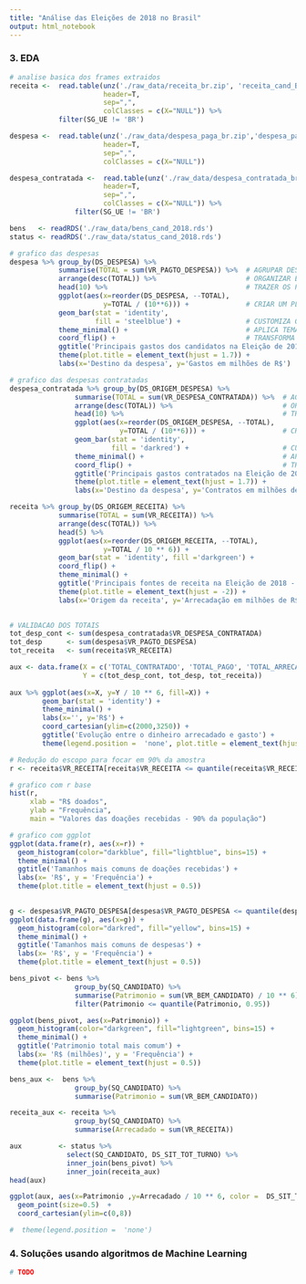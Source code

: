 ```yaml
---
title: "Análise das Eleições de 2018 no Brasil"
output: html_notebook
---
```


### 3. **EDA**

```r
# analise basica dos frames extraidos
receita <-  read.table(unz('./raw_data/receita_br.zip', 'receita_cand_BRASIL_2018.csv'), 
                       header=T, 
                       sep=",", 
                       colClasses = c(X="NULL")) %>% 
            filter(SG_UE != 'BR')

despesa <-  read.table(unz('./raw_data/despesa_paga_br.zip','despesa_pagas_cand_BRASIL_2018.csv'),
                       header=T, 
                       sep=",", 
                       colClasses = c(X="NULL"))

despesa_contratada <-  read.table(unz('./raw_data/despesa_contratada_br.zip','despesa_contratada_cand_BRASIL_2018.csv'),
                       header=T, 
                       sep=",", 
                       colClasses = c(X="NULL")) %>% 
                filter(SG_UE != 'BR')

bens   <- readRDS('./raw_data/bens_cand_2018.rds')
status <- readRDS('./raw_data/status_cand_2018.rds')

```



```r
# grafico das despesas
despesa %>% group_by(DS_DESPESA) %>% 
            summarise(TOTAL = sum(VR_PAGTO_DESPESA)) %>%  # AGRUPAR DESPESAS PELA DESCRICAO E SOMAR TOTAIS 
            arrange(desc(TOTAL)) %>%                      # ORGANIZAR EM ORDEM DECRESCENTE
            head(10) %>%                                  # TRAZER OS PRIMEIROS 10 RESULTADOS
            ggplot(aes(x=reorder(DS_DESPESA, --TOTAL), 
                       y=TOTAL / (10**6))) +              # CRIAR UM PLOT REOGARNIZANDO O EIXO X E DIVIDINDO O Y
            geom_bar(stat = 'identity', 
                     fill = 'steelblue') +                # CUSTOMIZA GRAFICO DE BARRA E COR
            theme_minimal() +                             # APLICA TEMA MINIMO, COM FUNDO BRANCO
            coord_flip() +                                # TRANSFORMA O GRAFICO DE HORIZONTAL PARA VERTIICAL
            ggtitle('Principais gastos dos candidatos na Eleição de 2018 - Top 10') +
            theme(plot.title = element_text(hjust = 1.7)) +
            labs(x='Destino da despesa', y='Gastos em milhões de R$')
```

```r
# grafico das despesas contratadas
despesa_contratada %>% group_by(DS_ORIGEM_DESPESA) %>% 
                summarise(TOTAL = sum(VR_DESPESA_CONTRATADA)) %>%  # AGRUPAR DESPESAS PELA DESCRICAO E SOMAR TOTAIS 
                arrange(desc(TOTAL)) %>%                           # ORGANIZAR EM ORDEM DECRESCENTE
                head(10) %>%                                       # TRAZER OS PRIMEIROS 10 RESULTADOS
                ggplot(aes(x=reorder(DS_ORIGEM_DESPESA, --TOTAL), 
                           y=TOTAL / (10**6))) +                   # CRIAR UM PLOT REOGARNIZANDO O EIXO X E DIVIDINDO O Y
                geom_bar(stat = 'identity', 
                         fill = 'darkred') +                       # CUSTOMIZA GRAFICO DE BARRA E COR
                theme_minimal() +                                  # APLICA TEMA MINIMO, COM FUNDO BRANCO
                coord_flip() +                                     # TRANSFORMA O GRAFICO DE HORIZONTAL PARA VERTIICAL
                ggtitle('Principais gastos contratados na Eleição de 2018 - Top 10') +
                theme(plot.title = element_text(hjust = 1.7)) +
                labs(x='Destino da despesa', y='Contratos em milhões de R$')
```


```r
receita %>% group_by(DS_ORIGEM_RECEITA) %>% 
            summarise(TOTAL = sum(VR_RECEITA)) %>% 
            arrange(desc(TOTAL)) %>% 
            head(5) %>% 
            ggplot(aes(x=reorder(DS_ORIGEM_RECEITA, --TOTAL), 
                       y=TOTAL / 10 ** 6)) +
            geom_bar(stat = 'identity', fill ='darkgreen') +
            coord_flip() +
            theme_minimal() +
            ggtitle('Principais fontes de receita na Eleição de 2018 - Top 5') +
            theme(plot.title = element_text(hjust = -2)) +
            labs(x='Origem da receita', y='Arrecadação em milhões de R$')
  
```

```r
# VALIDACAO DOS TOTAIS
tot_desp_cont <- sum(despesa_contratada$VR_DESPESA_CONTRATADA)
tot_desp      <- sum(despesa$VR_PAGTO_DESPESA) 
tot_receita   <- sum(receita$VR_RECEITA)

aux <- data.frame(X = c('TOTAL_CONTRATADO', 'TOTAL_PAGO', 'TOTAL_ARRECADADO'),
                  Y = c(tot_desp_cont, tot_desp, tot_receita))
                  
aux %>% ggplot(aes(x=X, y=Y / 10 ** 6, fill=X)) +
        geom_bar(stat = 'identity') +
        theme_minimal() +
        labs(x='', y='R$') +
        coord_cartesian(ylim=c(2000,3250)) +
        ggtitle('Evolução entre o dinheiro arrecadado e gasto') +
        theme(legend.position =  'none', plot.title = element_text(hjust = 0.5))

```

```r
# Redução do escopo para focar em 90% da amostra
r <- receita$VR_RECEITA[receita$VR_RECEITA <= quantile(receita$VR_RECEITA, 0.90)]

# grafico com r base
hist(r,
     xlab = "R$ doados",
     ylab = "Frequência",
     main = "Valores das doações recebidas - 90% da população")
```
```r
# grafico com ggplot
ggplot(data.frame(r), aes(x=r)) +
  geom_histogram(color="darkblue", fill="lightblue", bins=15) +
  theme_minimal() +
  ggtitle('Tamanhos mais comuns de doações recebidas') + 
  labs(x= 'R$', y = 'Frequência') +
  theme(plot.title = element_text(hjust = 0.5))
  
```


```r
g <- despesa$VR_PAGTO_DESPESA[despesa$VR_PAGTO_DESPESA <= quantile(despesa$VR_PAGTO_DESPESA, 0.90)]
ggplot(data.frame(g), aes(x=g)) +
  geom_histogram(color="darkred", fill="yellow", bins=15) +
  theme_minimal() +
  ggtitle('Tamanhos mais comuns de despesas') + 
  labs(x= 'R$', y = 'Frequência') +
  theme(plot.title = element_text(hjust = 0.5))
```

```r
bens_pivot <- bens %>% 
                group_by(SQ_CANDIDATO) %>% 
                summarise(Patrimonio = sum(VR_BEM_CANDIDATO) / 10 ** 6) %>% 
                filter(Patrimonio <= quantile(Patrimonio, 0.95))

ggplot(bens_pivot, aes(x=Patrimonio)) +
  geom_histogram(color="darkgreen", fill="lightgreen", bins=15) +
  theme_minimal() +
  ggtitle('Patrimonio total mais comum') + 
  labs(x= 'R$ (milhões)', y = 'Frequência') +
  theme(plot.title = element_text(hjust = 0.5))
```



```r
bens_aux <-  bens %>% 
                group_by(SQ_CANDIDATO) %>% 
                summarise(Patrimonio = sum(VR_BEM_CANDIDATO))

receita_aux <- receita %>% 
                group_by(SQ_CANDIDATO) %>% 
                summarise(Arrecadado = sum(VR_RECEITA))

aux         <- status %>% 
              select(SQ_CANDIDATO, DS_SIT_TOT_TURNO) %>% 
              inner_join(bens_pivot) %>% 
              inner_join(receita_aux)
head(aux)
```

```r
ggplot(aux, aes(x=Patrimonio ,y=Arrecadado / 10 ** 6, color =  DS_SIT_TOT_TURNO)) +
  geom_point(size=0.5)  +
  coord_cartesian(ylim=c(0,8))

#  theme(legend.position =  'none')
```




### 4. Soluções usando algoritmos de Machine Learning

```r
# TODO
```

